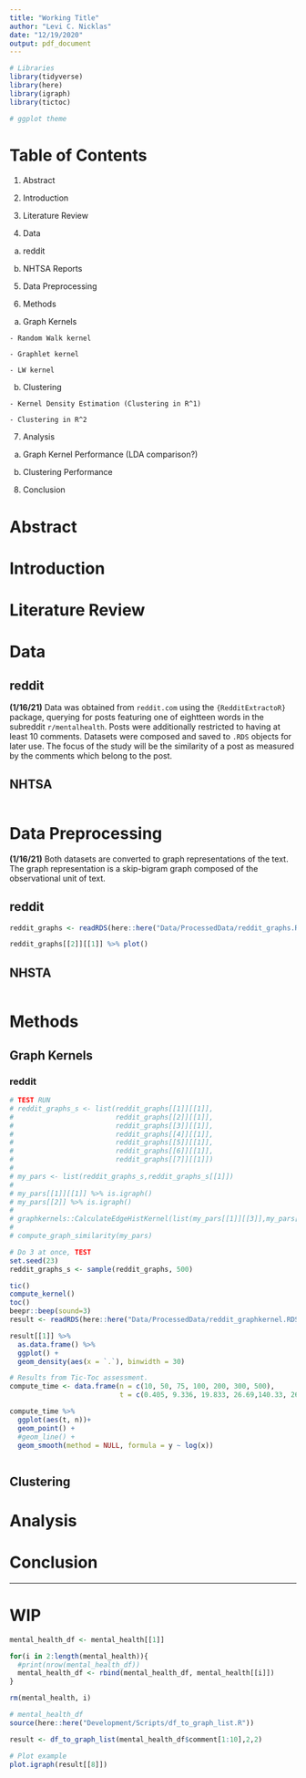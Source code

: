 ```yaml
---
title: "Working Title"
author: "Levi C. Nicklas"
date: "12/19/2020"
output: pdf_document
---
```


\newpage

```r
# Libraries
library(tidyverse)
library(here)
library(igraph)
library(tictoc)

# ggplot theme


```


# Table of Contents

1. Abstract

2. Introduction

3. Literature Review

4. Data

  a. reddit
  
  b. NHTSA Reports

5. Data Preprocessing

6. Methods

  a. Graph Kernels
  
    - Random Walk kernel
    
    - Graphlet kernel
    
    - LW kernel
    
  b. Clustering
  
    - Kernel Density Estimation (Clustering in R^1)
    
    - Clustering in R^2

7. Analysis
  
  a. Graph Kernel Performance (LDA comparison?)
  
  b. Clustering Performance

8. Conclusion

\newpage

# Abstract

 

# Introduction

# Literature Review

# Data

## reddit

**(1/16/21)** Data was obtained from `reddit.com` using the `{RedditExtractoR}` package, querying for posts featuring one of eightteen words in the subreddit `r/mentalhealth`. Posts were additionally restricted to having at least 10 comments. Datasets were composed and saved to `.RDS` objects for later use. The focus of the study will be the similarity of a post as measured by the comments which belong to the post.


## NHTSA

```r

```


# Data Preprocessing

**(1/16/21)** Both datasets are converted to graph representations of the text. The graph representation is a skip-bigram graph composed of the observational unit of text. 

## reddit 
```r
reddit_graphs <- readRDS(here::here("Data/ProcessedData/reddit_graphs.RDS"))

reddit_graphs[[2]][[1]] %>% plot()
```

## NHSTA
```r


```

# Methods

## Graph Kernels

### reddit
```r
# TEST RUN
# reddit_graphs_s <- list(reddit_graphs[[1]][[1]],
#                         reddit_graphs[[2]][[1]],
#                         reddit_graphs[[3]][[1]],
#                         reddit_graphs[[4]][[1]],
#                         reddit_graphs[[5]][[1]],
#                         reddit_graphs[[6]][[1]],
#                         reddit_graphs[[7]][[1]])
# 
# my_pars <- list(reddit_graphs_s,reddit_graphs_s[[1]])
# 
# my_pars[[1]][[1]] %>% is.igraph()
# my_pars[[2]] %>% is.igraph()
# 
# graphkernels::CalculateEdgeHistKernel(list(my_pars[[1]][[3]],my_pars[[2]]))
# 
# compute_graph_similarity(my_pars)

# Do 3 at once, TEST
set.seed(23)
reddit_graphs_s <- sample(reddit_graphs, 500)

tic()
compute_kernel()
toc()
beepr::beep(sound=3)
result <- readRDS(here::here("Data/ProcessedData/reddit_graphkernel.RDS"))

result[[1]] %>% 
  as.data.frame() %>% 
  ggplot() + 
  geom_density(aes(x = `.`), binwidth = 30)

# Results from Tic-Toc assessment.
compute_time <- data.frame(n = c(10, 50, 75, 100, 200, 300, 500),
                           t = c(0.405, 9.336, 19.833, 26.69,140.33, 263.008, 819.526))

compute_time %>% 
  ggplot(aes(t, n))+
  geom_point() +
  #geom_line() +
  geom_smooth(method = NULL, formula = y ~ log(x))
```

```r


```



## Clustering

# Analysis

# Conclusion

-------------------------------------------



# WIP

```r
mental_health_df <- mental_health[[1]]

for(i in 2:length(mental_health)){
  #print(nrow(mental_health_df))
  mental_health_df <- rbind(mental_health_df, mental_health[[i]])
}

rm(mental_health, i)
```

```r
# mental_health_df
source(here::here("Development/Scripts/df_to_graph_list.R"))

result <- df_to_graph_list(mental_health_df$comment[1:10],2,2)

# Plot example
plot.igraph(result[[8]])
```

